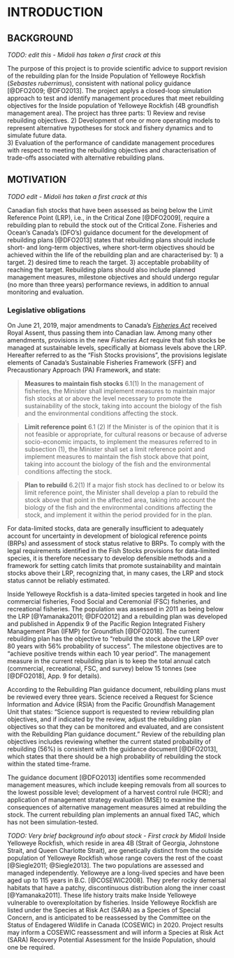 # INTRODUCTION

## BACKGROUND

*TODO: edit this - Midoli has taken a first crack at this*

<!--Dana is now connected! -->

The purpose of this project is to provide scientific advice to support revision of the rebuilding plan for the Inside Population of Yelloweye Rockfish (*Sebastes ruberrimus*), consistent with national policy guidance [@DFO2009; @DFO2013]. The project applys a closed-loop simulation approach to test and identify management procedures that meet rebuilding objectives for the Inside population of Yelloweye Rockfish (4B groundfish management area). The project has three parts: 
1) Review and revise rebuilding objectives. 
2) Development of one or more operating models to represent alternative hypotheses for stock and fishery dynamics and to simulate future data.  
3) Evaluation of the performance of candidate management procedures with respect to meeting the rebuilding objectives and characterisation of trade-offs associated with alternative rebuilding plans.



## MOTIVATION

*TODO edit - Midoli has taken a first crack at this*

Canadian fish stocks that have been assessed as being below the Limit Reference Point (LRP), i.e., in the Critical Zone [@DFO2009], require a rebuilding plan to rebuild the stock out of the Critical Zone.  Fisheries and Ocean's Canada's (DFO's) guidance document for the development of rebuilding plans [@DFO2013] states that rebuilding plans should include short- and long-term objectives, where short-term objectives should be achieved within the life of the rebuilding plan and are characterised by: 
1) a target. 
2) desired time to reach the target. 
3) acceptable probability of reaching the target. 
Rebuilding plans should also include planned management measures, milestone objectives and should undergo regular (no more than three years) performance reviews, in addition to annual monitoring and evaluation. 

### Legislative obligations

On June 21, 2019, major amendments to Canada's [*Fisheries Act*](https://laws-lois.justice.gc.ca/eng/acts/f-14/page-3.html#h-1175547) received Royal Assent, thus passing them into Canadian law. Among many other amendments, provisions in the new *Fisheries Act* require that fish stocks be managed at sustainable levels, specifically at biomass levels above the LRP. Hereafter referred to as the "Fish Stocks provisions", the provisions legislate elements of Canada's Sustainable Fisheries Framework (SFF) and Precaustionary Approach (PA) Framework, and state:

> **Measures to maintain fish stocks**
> 6.1(1) In the management of fisheries, the Minister shall implement measures to maintain major fish stocks at or above the level necessary to promote the sustainability of the stock, taking into account the biology of the fish and the environmental conditions affecting the stock.

> **Limit reference point**
> 6.1 (2) If the Minister is of the opinion that it is not feasible or appropriate, for cultural reasons or because of adverse socio-economic impacts, to implement the measures referred to in subsection (1), the Minister shall set a limit reference point and implement measures to maintain the fish stock above that point, taking into account the biology of the fish and the environmental conditions affecting the stock.

> **Plan to rebuild**
> 6.2(1) If a major fish stock has declined to or below its limit reference point, the Minister shall develop a plan to rebuild the stock above that point in the affected area, taking into account the biology of the fish and the environmental conditions affecting the stock, and implement it within the period provided for in the plan.

For data-limited stocks, data are generally insufficient to adequately account for uncertainty in development of biological reference points (BRPs) and assessment of stock status relative to BRPs. To comply with the legal requirements identified in the Fish Stocks provisions for data-limited species, it is therefore necessary to develop defensible methods and a framework for setting catch limits that promote sustainability and maintain stocks above their LRP, recognizing that, in many cases, the LRP and stock status cannot be reliably estimated.

Inside Yelloweye Rockfish is a data-limited species targeted in hook and line commercial fisheries, Food Social and Ceremonial (FSC) fisheries, and recreational fisheries. The population was assessed in 2011 as being below the LRP [@Yamanaka2011; @DFO2012] and a rebuilding plan was developed and published in Appendix 9 of the Pacific Region Integrated Fishery Management Plan (IFMP) for Groundfish [@DFO2018]. The current rebuilding plan has the objective to “rebuild the stock above the LRP over 80 years with 56% probability of success”. The milestone objectives are to “achieve positive trends within each 10 year period”. The management measure in the current rebuilding plan is to keep the total annual catch (commercial, recreational, FSC, and survey) below 15 tonnes (see [@DFO2018], App. 9 for details). 

According to the Rebuilding Plan guidance document, rebuilding plans must be reviewed every three years. Science received a Request for Science Information and Advice (RSIA) from the Pacific Groundfish Management Unit that states: “Science support is requested to review rebuilding plan objectives, and if indicated by the review, adjust the rebuilding plan objectives so that they can be monitored and evaluated, and  are consistent with the Rebuilding Plan guidance document.” Review of the rebuilding plan objectives includes reviewing whether the current stated probability of rebuilding (56%) is consistent with the guidance document [@DFO2013], which states that there should be a high probability of rebuilding the stock within the stated time-frame.

The guidance document [@DFO2013] identifies some recommended management measures, which include keeping removals from all sources to the lowest possible level; development of a harvest control rule (HCR); and application of management strategy evaluation (MSE) to examine the consequences of alternative management measures aimed at rebuilding the stock. The current rebuilding plan implements an annual fixed TAC, which has not been simulation-tested.

*TODO: Very brief background info about stock - First crack by Midoli*
Inside Yelloweye Rockfish, which reside in area 4B (Strait of Georgia, Johnstone Strait, and Queen Charlotte Strait), are genetically distinct from the outside population of Yelloweye Rockfish whose range covers the rest of the coast [@Siegle2011; @Siegle2013]. The two populations are assessed and managed independently. Yelloweye are a long-lived species and have been aged up to 115 years in B.C. [@COSEWIC2008]. They prefer rocky demersal habitats that have a patchy, discontinuous distribution along the inner coast [@Yamanaka2011]. These life history traits make Inside Yelloweye vulnerable to overexploitation by fisheries. Inside Yelloweye Rockfish are listed under the Species at Risk Act (SARA) as a Species of Special Concern, and is anticipated to be reassessed by the Committee on the Status of Endagered Wildlife in Canada (COSEWIC) in 2020. Project results may inform a COSEWIC reassessment and will inform a Species at Risk Act (SARA) Recovery Potential Assessment for the Inside Population, should one be required.
